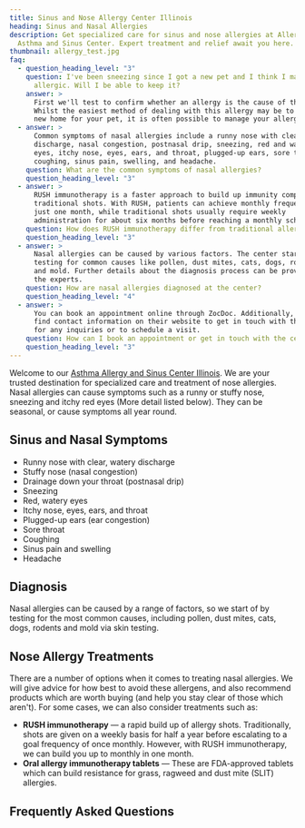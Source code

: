 ```yaml
---
title: Sinus and Nose Allergy Center Illinois
heading: Sinus and Nasal Allergies
description: Get specialized care for sinus and nose allergies at Allergy,
  Asthma and Sinus Center. Expert treatment and relief await you here.
thumbnail: allergy_test.jpg
faq:
  - question_heading_level: "3"
    question: I've been sneezing since I got a new pet and I think I may be
      allergic. Will I be able to keep it?
    answer: >
      First we'll test to confirm whether an allergy is the cause of this.
      Whilst the easiest method of dealing with this allergy may be to find a
      new home for your pet, it is often possible to manage your allergy.
  - answer: >
      Common symptoms of nasal allergies include a runny nose with clear
      discharge, nasal congestion, postnasal drip, sneezing, red and watery
      eyes, itchy nose, eyes, ears, and throat, plugged-up ears, sore throat,
      coughing, sinus pain, swelling, and headache.
    question: What are the common symptoms of nasal allergies?
    question_heading_level: "3"
  - answer: >
      RUSH immunotherapy is a faster approach to build up immunity compared to
      traditional shots. With RUSH, patients can achieve monthly frequency in
      just one month, while traditional shots usually require weekly
      administration for about six months before reaching a monthly schedule.
    question: How does RUSH immunotherapy differ from traditional allergy shots?
    question_heading_level: "3"
  - answer: >
      Nasal allergies can be caused by various factors. The center starts by
      testing for common causes like pollen, dust mites, cats, dogs, rodents,
      and mold. Further details about the diagnosis process can be provided by
      the experts.
    question: How are nasal allergies diagnosed at the center?
    question_heading_level: "4"
  - answer: >
      You can book an appointment online through ZocDoc. Additionally, you can
      find contact information on their website to get in touch with their team
      for any inquiries or to schedule a visit.
    question: How can I book an appointment or get in touch with the center?
    question_heading_level: "3"
---
```

Welcome to our [Asthma Allergy and Sinus Center Illinois](/). We are your trusted destination for specialized care and treatment of nose allergies. Nasal allergies can cause symptoms such as a runny or stuffy nose, sneezing and itchy red eyes (More detail listed below). They can be seasonal, or cause symptoms all year round.

<ButtonList />

## Sinus and Nasal Symptoms

- Runny nose with clear, watery discharge
- Stuffy nose (nasal congestion)
- Drainage down your throat (postnasal drip)
- Sneezing
- Red, watery eyes
- Itchy nose, eyes, ears, and throat
- Plugged-up ears (ear congestion)
- Sore throat
- Coughing
- Sinus pain and swelling
- Headache

## Diagnosis

Nasal allergies can be caused by a range of factors, so we start of by testing for the most common causes, including pollen, dust mites, cats, dogs, rodents and mold via skin testing.

## Nose Allergy Treatments

There are a number of options when it comes to treating nasal allergies. We will give advice for how best to avoid these allergens, and also recommend products which are worth buying (and help you stay clear of those which aren't). For some cases, we can also consider treatments such as:

- **RUSH immunotherapy** — a rapid build up of allergy shots. Traditionally, shots are given on a weekly basis for half a year before escalating to a goal frequency of once monthly. However, with RUSH immunotherapy, we can build you up to monthly in one month.
- **Oral allergy immunotherapy tablets** — These are FDA-approved tablets which can build resistance for grass, ragweed and dust mite (SLIT) allergies.

<ContactBanner />

## Frequently Asked Questions




